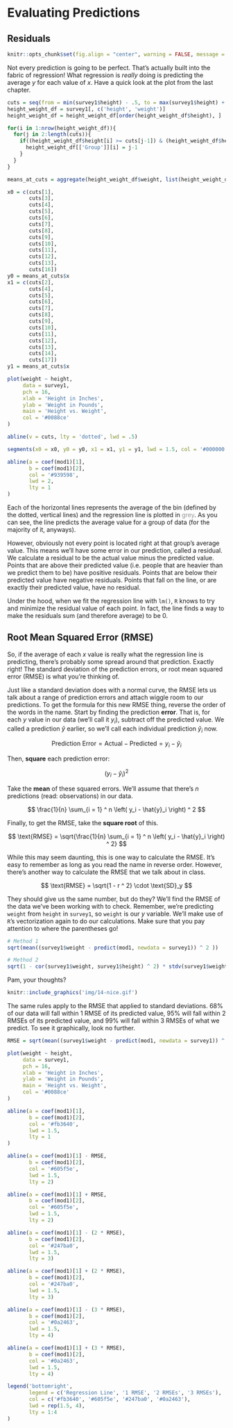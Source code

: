 # Evaluating Predictions

## Residuals

```r
knitr::opts_chunk$set(fig.align = "center", warning = FALSE, message = FALSE, fig.height = 7, fig.width = 12, cache = TRUE)
```

Not every prediction is going to be perfect. That's actually built into the fabric of regression! What regression is *really* doing is predicting the average $y$ for each value of $x$. Have a quick look at the plot from the last chapter.

```r
cuts = seq(from = min(survey1$height) - .5, to = max(survey1$height) + 1.5, by = 3)
height_weight_df = survey1[, c('height', 'weight')]
height_weight_df = height_weight_df[order(height_weight_df$height), ]

for(i in 1:nrow(height_weight_df)){
  for(j in 2:length(cuts)){
    if((height_weight_df$height[i] >= cuts[j-1]) & (height_weight_df$height[i] <= cuts[j])){
      height_weight_df[['Group']][i] = j-1
    }
  }
}

means_at_cuts = aggregate(height_weight_df$weight, list(height_weight_df$Group), mean)

x0 = c(cuts[1],
       cuts[3],
       cuts[4],
       cuts[5],
       cuts[6],
       cuts[7],
       cuts[8],
       cuts[9],
       cuts[10],
       cuts[11],
       cuts[12],
       cuts[13],
       cuts[16])
y0 = means_at_cuts$x
x1 = c(cuts[2],
       cuts[4],
       cuts[5],
       cuts[6],
       cuts[7],
       cuts[8],
       cuts[9],
       cuts[10],
       cuts[11],
       cuts[12],
       cuts[13],
       cuts[14],
       cuts[17])
y1 = means_at_cuts$x

plot(weight ~ height,
     data = survey1,
     pch = 16,
     xlab = 'Height in Inches',
     ylab = 'Weight in Pounds',
     main = 'Height vs. Weight',
     col = '#0088ce'
)

abline(v = cuts, lty = 'dotted', lwd = .5)

segments(x0 = x0, y0 = y0, x1 = x1, y1 = y1, lwd = 1.5, col = '#000000')

abline(a = coef(mod1)[1],
       b = coef(mod1)[2],
       col = '#939598',
       lwd = 2,
       lty = 1
)
```

Each of the horizontal lines represents the average of the bin (defined by the dotted, vertical lines) and the regression line is plotted in <span style = 'color: #939895'>grey</span>. As you can see, the line predicts the average value for a group of data (for the majority of it, anyways).

However, obviously not every point is located right at that group's average value. This means we'll have some error in our prediction, called a <span class = 'vocab'>residual</span>. We calculate a residual to be the actual value minus the predicted value. Points that are above their predicted value (i.e. people that are heavier than we predict them to be) have positive residuals. Points that are below their predicted value have negative residuals. Points that fall on the line, or are exactly their predicted value, have no residual.

Under the hood, when we fit the regression line with `lm()`, `R` knows to try and minimize the residual value of each point. In fact, the line finds a way to make the residuals sum (and therefore average) to be 0.

## Root Mean Squared Error (RMSE)

So, if the average of each $x$ value is really what the regression line is predicting, there's probably some spread around that prediction. Exactly right! The <span class = 'vocab'>standard deviation of the prediction errors</span>, or <span class = 'vocab'>root mean squared error (RMSE)</span> is what you're thinking of.

Just like a standard deviation does with a normal curve, the RMSE lets us talk about a range of prediction errors and attach wiggle room to our predictions. To get the formula for this new RMSE thing, reverse the order of the words in the name. Start by finding the prediction **error**. That is, for each $y$ value in our data (we'll call it $y_i$), subtract off the predicted value. We called a prediction $\hat{y}$ earlier, so we'll call each individual prediction $\hat{y}_i$ now.

$$ \text{Prediction Error} = \text{Actual} - \text{Predicted} = y_i - \hat{y}_i $$

Then, **square** each prediction error:

$$ \left( y_i - \hat{y}_i \right) ^ 2 $$

Take the **mean** of these squared errors. We'll assume that there's $n$ predictions (read: observations) in our data.

$$ \frac{1}{n} \sum_{i = 1} ^ n \left( y_i - \hat{y}_i \right) ^ 2 $$

Finally, to get the RMSE, take the **square root** of this.

$$ \text{RMSE} = \sqrt{\frac{1}{n} \sum_{i = 1} ^ n \left( y_i - \hat{y}_i \right) ^ 2} $$

While this may seem daunting, this is one way to calculate the RMSE. It's easy to remember as long as you read the name in reverse order. However, there's another way to calculate the RMSE that we talk about in class.

$$ \text{RMSE} = \sqrt{1 - r ^ 2} \cdot \text{SD}_y $$

They should give us the same number, but do they? We'll find the RMSE of the data we've been working with to check. Remember, we're predicting `weight` from `height` in `survey1`, so `weight` is our $y$ variable. We'll make use of `R`'s vectorization again to do our calculations. Make sure that you pay attention to where the parentheses go!

```r
# Method 1
sqrt(mean((survey1$weight - predict(mod1, newdata = survey1)) ^ 2 ))

# Method 2
sqrt(1 - cor(survey1$weight, survey1$height) ^ 2) * stdv(survey1$weight)
```

Pam, your thoughts?

```r
knitr::include_graphics('img/14-nice.gif')
```

The same rules apply to the RMSE that applied to standard deviations. 68% of our data will fall within 1 RMSE of its predicted value, 95% will fall within 2 RMSEs of its predicted value, and 99% will fall within 3 RMSEs of what we predict. To see it graphically, look no further.

```r
RMSE = sqrt(mean((survey1$weight - predict(mod1, newdata = survey1)) ^ 2 ))

plot(weight ~ height,
     data = survey1,
     pch = 16,
     xlab = 'Height in Inches',
     ylab = 'Weight in Pounds',
     main = 'Height vs. Weight',
     col = '#0088ce'
)

abline(a = coef(mod1)[1],
       b = coef(mod1)[2],
       col = '#fb3640',
       lwd = 1.5,
       lty = 1
)

abline(a = coef(mod1)[1] - RMSE,
       b = coef(mod1)[2],
       col = '#605f5e',
       lwd = 1.5,
       lty = 2)

abline(a = coef(mod1)[1] + RMSE,
       b = coef(mod1)[2],
       col = '#605f5e',
       lwd = 1.5,
       lty = 2)

abline(a = coef(mod1)[1] - (2 * RMSE),
       b = coef(mod1)[2],
       col = '#247ba0',
       lwd = 1.5,
       lty = 3)

abline(a = coef(mod1)[1] + (2 * RMSE),
       b = coef(mod1)[2],
       col = '#247ba0',
       lwd = 1.5,
       lty = 3)

abline(a = coef(mod1)[1] - (3 * RMSE),
       b = coef(mod1)[2],
       col = '#0a2463',
       lwd = 1.5,
       lty = 4)

abline(a = coef(mod1)[1] + (3 * RMSE),
       b = coef(mod1)[2],
       col = '#0a2463',
       lwd = 1.5,
       lty = 4)

legend('bottomright',
       legend = c('Regression Line', '1 RMSE', '2 RMSEs', '3 RMSEs'),
       col = c('#fb3640', '#605f5e', '#247ba0', '#0a2463'),
       lwd = rep(1.5, 4),
       lty = 1:4
)
```

